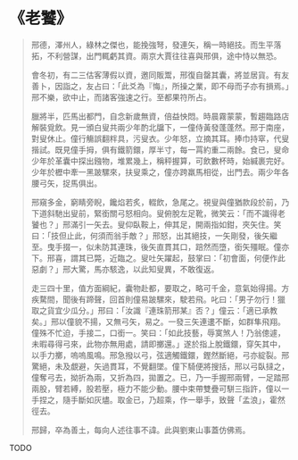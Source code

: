 # 《老饕》

> 邢德，澤州人，綠林之傑也，能挽強弩，發連矢，稱一時絕技。而生平落拓，不利營謀，出門輒虧其資。兩京大賈往往喜與邢俱，途中恃以無恐。
>
> 會冬初，有二三估客薄假以資，邀同販鬻，邢復自罄其囊，將並居貨。有友善卜，因詣之，友占曰：「此爻為『悔』，所操之業，即不母而子亦有損焉。」邢不樂，欲中止，而諸客強速之行。至都果符所占。
>
> 臘將半，匹馬出都門，自念新歲無資，倍益怏悶。時晨霧蒙蒙，暫趨臨路店解裝覓飲。見一頒白叟共兩少年酌北牖下，一僮侍黃發蓬蓬然。邢于南座，對叟休止。僮行觴誤翻柈具，污叟衣。少年怒，立摘其耳。捧巾持窣，代叟揩試。既見僮手拇，俱有鐵箭鐶，厚半寸，每一罥約重二兩餘。食已，叟命少年於革囊中探出鏹物，堆累幾上，稱秤握算，可飲數杯時，始緘裹完好。少年於櫪中牽一黑跛騾來，扶叟乘之，僮亦跨羸馬相從，出門去。兩少年各腰弓矢，捉馬俱出。
>
> 邢窺多金，窮睛旁睨，饞焰若炙，輟飲，急尾之。視叟與僮猶款段於前，乃下道斜馳出叟前，緊銜關弓怒相向。叟俯脫左足靴，微笑云：「而不識得老饕也？」邢滿引一矢去。叟仰臥鞍上，伸其足，開兩指如鉗，夾矢住。笑曰：「技但止此，何須而翁手敵？」邢怒，出其絕技，一矢剛發，後矢繼至。曳手掇一，似未防其連珠，後矢直貫其口，踣然而墮，銜矢殭眠。僮亦下。邢喜，謂其已斃，近臨之。叟吐矢躍起，鼓掌曰：「初會面，何便作此惡劇？」邢大驚，馬亦駭逸，以此知叟異，不敢復返。
>
> 走三四十里，值方面綱紀，囊物赴都，要取之，略可千金，意氣始得揚。方疾騖間，聞後有蹄聲，回首則僮易跛騾來，駛若飛。叱曰：「男子勿行！獵取之貨宜少瓜分。」邢曰：「汝識『連珠箭邢某』否？」僮云：「適已承教矣。」邢以僮貌不揚，又無弓矢，易之。一發三矢連遱不斷，如群隼飛翔。僮殊不忙迫，手接二，口銜一。笑曰：「如此技藝，辱寞煞人！乃翁傯遽，未暇尋得弓來，此物亦無用處，請即擲還。」遂於指上脫鐵鐶，穿矢其中，以手力擲，嗚嗚風鳴。邢急撥以弓，弦適觸鐵鐶，鏗然斷絕，弓亦綻裂。邢驚絕，未及覷避，矢過貫耳，不覺翻墜。僮下騎便將搜括，邢以弓臥撻之，僮奪弓去，拗折為兩，又折為四，拋置之。已，乃一手握邢兩臂，一足踏邢兩股，臂若縛，股若壓，極力不能少動。腰中束帶雙疊可駢三指許，僮以一手捏之，隨手斷如灰燼。取金已，乃超乘，作一舉手，致聲「孟浪」，霍然徑去。
>
> 邢歸，卒為善土，每向人述往事不諱。此與劉東山事蓋仿佛焉。

TODO
